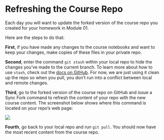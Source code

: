 # Refreshing the Course Repo

Each day you will want to update the forked version of the course repo you created for your homework in Module 01.

Here are the steps to do that: 

**First**, if you have made any changes to the course notebooks and want to keep your changes, make copies of these files in your private repo. 

**Second**, enter the command `git stash` within your local repo to hide the changes you've made to the current branch. To learn more about how to use `stash`, check out the [docs on GitHub](https://www.git-scm.com/docs/git-stash). For now, we are just using it clean up the repo so when you pull, you don't run into a conflict between local and remote changes.

**Third**, go to the forked version of the course repo on GitHub and issue a Sync Fork command to refresh the content of your repo with the new course content. The screenshot below shows where this command is located on your repo's web page:

![](../media/sync-fork-page.png)

**Fourth**, go back to your local repo and run `git pull`. You should now have the most recent content from the course repo.